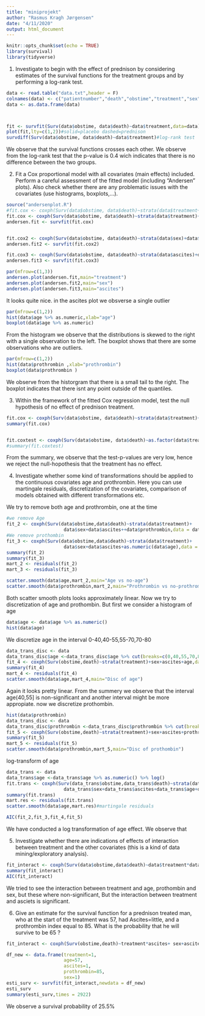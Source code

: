 ```yaml
---
title: "miniprojekt"
author: "Rasmus Kragh Jørgensen"
date: "4/11/2020"
output: html_document
---
```


```r
knitr::opts_chunk$set(echo = TRUE)
library(survival)
library(tidyverse)
```

1. Investigate to begin with the effect of prednison by considering estimates of the survival functions for the treatment groups and by performing
a log-rank test.
```r
data <- read.table("data.txt",header = F)
colnames(data) <- c("patientnumber","death","obstime","treatment","sex","ascites","age","prothrombin")
data <- as.data.frame(data)



fit <- survfit(Surv(data$obstime, data$death)~data$treatment,data=data)
plot(fit,lty=c(1,2))#solid=placebo dashed=prednison
survdiff(Surv(data$obstime, data$death)~data$treatment)#log-rank test

```
We observe that the survival functions crosses each other. We observe from the log-rank test that the p-value is 0.4 wich indicates that there is no difference between the two groups. 



2. Fit a Cox proportional model with all covariates (main effects) included.
Perform a careful assessment of the fitted model (including “Andersen”
plots). Also check whether there are any problematic issues with the
covariates (use histograms, boxplots,...).

```r
source("andersenplot.R")
#fit.cox <- coxph(Surv(data$obstime, data$death)~strata(data$treatment+data$sex+data$ascites)+data$age+data$prothrombin,data = data)
fit.cox <- coxph(Surv(data$obstime, data$death)~strata(data$treatment)+data$sex+data$ascites+as.numeric(data$age)+data$prothrombin,data = data)
andersen.fit <- survfit(fit.cox)


fit.cox2 <- coxph(Surv(data$obstime, data$death)~strata(data$sex)+data$treatment+data$age+data$ascites+data$prothrombin,data = data)
andersen.fit2 <- survfit(fit.cox2)

fit.cox3 <- coxph(Surv(data$obstime, data$death)~strata(data$ascites)+data$treatment+data$sex+data$age+data$prothrombin,data = data)
andersen.fit3 <- survfit(fit.cox3)

par(mfrow=c(1,3))
andersen.plot(andersen.fit,main="treatment")
andersen.plot(andersen.fit2,main="sex")
andersen.plot(andersen.fit3,main="ascites")
```
It looks quite nice. in the ascites plot we obsverse a single outlier


```r
par(mfrow=c(1,2))
hist(data$age %>% as.numeric,xlab="age")
boxplot(data$age %>% as.numeric)
```
From the histogram we observe that the distributions is skewed to the right with a single observation to the left. 
The boxplot shows that there are some observations who are outliers.  
```r
par(mfrow=c(1,2))
hist(data$prothrombin ,xlab="prothrombin")
boxplot(data$prothrombin )
```
We observe from the historgram that there is a small tail to the right. The boxplot indicates that there isnt any point outside of the quantiles. 


3. Within the framework of the fitted Cox regression model, test the null
hypothesis of no effect of prednison treatment.
```r
fit.cox <- coxph(Surv(data$obstime, data$death)~strata(data$treatment)+data$sex+data$ascites+as.numeric(data$age)+data$prothrombin,data = data)
summary(fit.cox)


fit.coxtest <- coxph(Surv(data$obstime, data$death)~as.factor(data$treatment)+data$sex+data$ascites+data$age+data$prothrombin,data = data)
#summary(fit.coxtest)
```
From the summary, we observe that the test-p-values are very low, hence we reject the null-hopothesis that the treatment has no effect. 



4. Investigate whether some kind of transformations should be applied to
the continuous covariates age and prothrombin. Here you can use martingale residuals, discretization of the covariates, comparison of models obtained with different transformations etc.

We try to remove both age and prothrombin, one at the time
```r
#we remove Age
fit_2 <- coxph(Surv(data$obstime,data$death)~strata(data$treatment)+
                     data$sex+data$ascites++data$prothrombin,data = data)
#We remove prothombin
fit_3 <- coxph(Surv(data$obstime,data$death)~strata(data$treatment)+
                     data$sex+data$ascites+as.numeric(data$age),data = data)
summary(fit_2)
summary(fit_3)
mart_2 <- residuals(fit_2)
mart_3 <- residuals(fit_3)

scatter.smooth(data$age,mart_2,main="Age vs no-age")
scatter.smooth(data$prothrombin,mart_2,main="Prothrombin vs no-prothrombin")

```
Both scatter smooth plots looks approximately linear. Now we try to discretization of age and prothombin. But first we consider a histogram of age

```r
data$age <- data$age %>% as.numeric()
hist(data$age)
```
We discretize age in the interval 0-40,40-55,55-70,70-80

```r
data_trans_disc <- data
data_trans_disc$age <-data_trans_disc$age %>% cut(breaks=c(0,40,55,70,80)) 
fit_4 <- coxph(Surv(obstime,death)~strata(treatment)+sex+ascites+age,data = data_trans_disc)
summary(fit_4)
mart_4 <- residuals(fit_4)
scatter.smooth(data$age,mart_4,main="Disc of age")
```
Again it looks pretty linear. From the summery we observe that the interval age(40,55] is non-significant and another interval might be more appropiate. now we discretize prothombin.

```r
hist(data$prothrombin)
data_trans_disc <- data
data_trans_disc$prothrombin <-data_trans_disc$prothrombin %>% cut(breaks=c(0,60,80,140)) 
fit_5 <- coxph(Surv(obstime,death)~strata(treatment)+sex+ascites+prothrombin,data = data_trans_disc)
summary(fit_5)
mart_5 <- residuals(fit_5)
scatter.smooth(data$prothrombin,mart_5,main="Disc of prothombin")
```



log-transform of age
```r

data_trans <- data
data_trans$age <-data_trans$age %>% as.numeric() %>% log() 
fit.trans <- coxph(Surv(data_trans$obstime,data_trans$death)~strata(data_trans$treatment)+
                     data_trans$sex+data_trans$ascites+data_trans$age+data_trans$prothrombin,data = data_trans)
summary(fit.trans)
mart.res <- residuals(fit.trans)
scatter.smooth(data$age,mart.res)#martingale residuals

AIC(fit_2,fit_3,fit_4,fit_5)
```
We have conducted a log transformation of age effect. We observe that 



5. Investigate whether there are indications of effects of interaction between treatment and the other covariates (this is a kind of data mining/exploratory analysis).

```r
fit_interact <- coxph(Surv(data$obstime,data$death)~data$treatment*data$ascites+ data$sex+data$ascites+data$age+data$prothrombin,data = data)
summary(fit_interact)
AIC(fit_interact)
```
We tried to see the interaction between treatment and age, prothombin and sex, but these where non-significant, But the interaction between treatment and asciets is significant. 


6. Give an estimate for the survival function for a prednison treated man,
who at the start of the treatment was 57, had Ascites=little, and a
prothrombin index equal to 85. What is the probability that he will
survive to be 65 ?


```r
fit_interact <- coxph(Surv(obstime,death)~treatment*ascites+ sex+ascites+age+prothrombin,data = data)

df_new <- data.frame(treatment=1,
                     age=57,
                     ascites=1,
                     prothrombin=85,
                     sex=1)
esti_surv <- survfit(fit_interact,newdata = df_new)
esti_surv
summary(esti_surv,times = 2922)
```

We observe a survival probability of 25.5%
